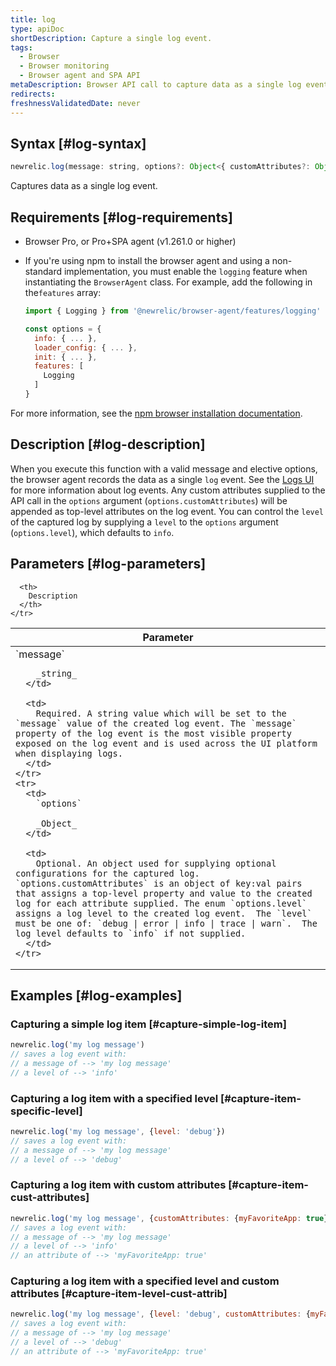 ```yaml
---
title: log
type: apiDoc
shortDescription: Capture a single log event.
tags:
  - Browser
  - Browser monitoring
  - Browser agent and SPA API
metaDescription: Browser API call to capture data as a single log event.
redirects:
freshnessValidatedDate: never
---
```


## Syntax [#log-syntax]

```js
newrelic.log(message: string, options?: Object<{ customAttributes?: Object, level?: 'debug|error|info|trace|warn'}>)
```

Captures data as a single log event.

## Requirements [#log-requirements]

* Browser Pro, or Pro+SPA agent (v1.261.0 or higher)
* If you're using npm to install the browser agent and using a non-standard implementation, you must enable the `logging` feature when instantiating the `BrowserAgent` class. For example, add the following in the`features` array:

  ```js
  import { Logging } from '@newrelic/browser-agent/features/logging'

  const options = {
    info: { ... },
    loader_config: { ... },
    init: { ... },
    features: [
      Logging
    ]
  }
  ```


For more information, see the [npm browser installation documentation](https://www.npmjs.com/package/@newrelic/browser-agent#new-relic-browser-agent).

## Description [#log-description]

When you execute this function with a valid message and elective options, the browser agent records the data as a single `log` event.  See the [Logs UI](https://docs.newrelic.com/docs/logs/ui-data/use-logs-ui/) for more information about log events. Any custom attributes supplied to the API call in the `options` argument (`options.customAttributes`) will be appended as top-level attributes on the log event. You can control the `level` of the captured log by supplying a `level` to the `options` argument (`options.level`), which defaults to `info`.

## Parameters [#log-parameters]

<table>
  <thead>
    <tr>
      <th width="25%">
        Parameter
      </th>

      <th>
        Description
      </th>
    </tr>
  </thead>

  <tbody>
    <tr>
      <td>
        `message`

        _string_
      </td>

      <td>
        Required. A string value which will be set to the `message` value of the created log event. The `message` property of the log event is the most visible property exposed on the log event and is used across the UI platform when displaying logs.
      </td>
    </tr>
    <tr>
      <td>
        `options`

        _Object_
      </td>

      <td>
        Optional. An object used for supplying optional configurations for the captured log. `options.customAttributes` is an object of key:val pairs that assigns a top-level property and value to the created log for each attribute supplied. The enum `options.level` assigns a log level to the created log event.  The `level` must be one of: `debug | error | info | trace | warn`.  The log level defaults to `info` if not supplied.
      </td>
    </tr>
  </tbody>
</table>

## Examples [#log-examples]

### Capturing a simple log item [#capture-simple-log-item]

```js
newrelic.log('my log message')
// saves a log event with:
// a message of --> 'my log message'
// a level of --> 'info'
```

### Capturing a log item with a specified level [#capture-item-specific-level]

```js
newrelic.log('my log message', {level: 'debug'})
// saves a log event with:
// a message of --> 'my log message'
// a level of --> 'debug'
```

### Capturing a log item with custom attributes [#capture-item-cust-attributes]

```js
newrelic.log('my log message', {customAttributes: {myFavoriteApp: true}})
// saves a log event with:
// a message of --> 'my log message'
// a level of --> 'info'
// an attribute of --> 'myFavoriteApp: true'
```

### Capturing a log item with a specified level and custom attributes [#capture-item-level-cust-attrib]

```js
newrelic.log('my log message', {level: 'debug', customAttributes: {myFavoriteApp: true}})
// saves a log event with:
// a message of --> 'my log message'
// a level of --> 'debug'
// an attribute of --> 'myFavoriteApp: true'
```
